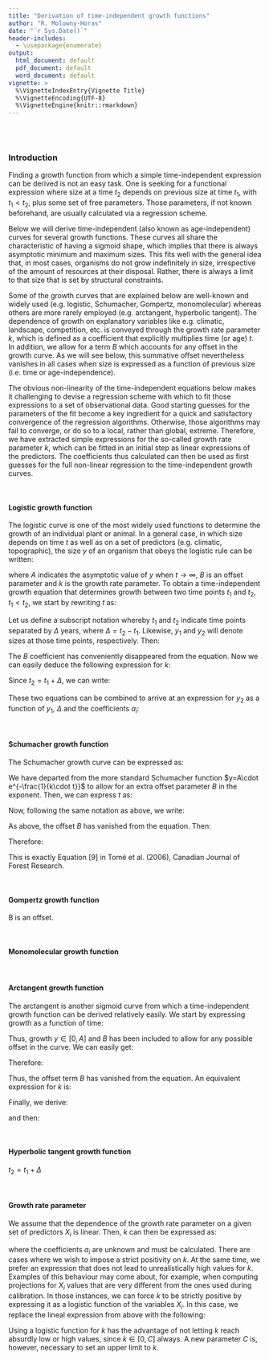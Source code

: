 ```yaml
---
title: "Derivation of time-independent growth functions"
author: "R. Molowny-Horas"
date: "`r Sys.Date()`"
header-includes:
  - \usepackage{enumerate}
output:
  html_document: default
  pdf_document: default
  word_document: default
vignette: >
  %\VignetteIndexEntry{Vignette Title}
  %\VignetteEncoding{UTF-8}
  %\VignetteEngine{knitr::rmarkdown}
---
```


<br>
<br>

### Introduction

Finding a growth function from which a simple time-independent expression can be derived is not an easy task. One is seeking for a functional expression where size at a time $t_{2}$ depends on previous size at time $t_{1}$, with $t_{1}<t_{2}$, plus some set of free parameters. Those parameters, if not known beforehand, are usually calculated via a regression scheme.

Below we will derive time-independent (also known as age-independent) curves for several growth functions. These curves all share the characteristic of having a sigmoid shape, which implies that there is always asymptotic minimum and maximum sizes. This fits well with the general idea that, in most cases, organisms do not grow indefinitely in size, irrespective of the amount of resources at their disposal. Rather, there is always a limit to that size that is set by structural constraints.

Some of the growth curves that are explained below are well-known and widely used (e.g. logistic, Schumacher, Gompertz, monomolecular) whereas others are more rarely employed (e.g. arctangent, hyperbolic tangent). The dependence of growth on explanatory variables like e.g. climatic, landscape, competition, etc. is conveyed through the growth rate parameter $k$, which is defined as a coefficient that explicitly multiplies time (or age) $t$. In addition, we allow for a term $B$ which accounts for any offset in the growth curve. As we will see below, this summative offset nevertheless vanishes in all cases when size is expressed as a function of previous size (i.e. time or age-independence).

The obvious non-linearity of the time-independent equations below makes it challenging to devise a regression scheme with which to fit those expressions to a set of observational data. Good starting guesses for the parameters of the fit become a key ingredient for a quick and satisfactory convergence of the regression algorithms. Otherwise, those algorithms may fail to converge, or do so to a local, rather than global, extreme. Therefore, we have extracted simple expressions for the so-called growth rate parameter $k$, which can be fitted in an initial step as linear expressions of the predictors. The coefficients thus calculated can then be used as first guesses for the full non-linear regression to the time-independent growth curves.

<br>

#### Logistic growth function

The logistic curve is one of the most widely used functions to determine the growth of an individual plant or animal. In a general case, in which size depends on time $t$ as well as on a set of predictors (e.g. climatic, topographic), the size $y$ of an organism that obeys the logistic rule can be written:

\begin{equation}
  y=\frac{A}{1+B\cdot e^{-k\cdot t}}
\end{equation}

where $A$ indicates the asymptotic value of $y$ when $t\to \infty$, $B$ is an offset parameter and $k$ is the growth rate parameter. To obtain a time-independent growth equation that determines growth between two time points $t_{1}$ and $t_{2}$, $t_{1}<t_{2}$, we start by rewriting $t$ as:

\begin{equation}
  t=-\frac{1}{k}\cdot \ln\left(\frac{1}{B}\cdot\frac{A-y}{y}\right)
\end{equation}

Let us define a subscript notation whereby $t_{1}$ and $t_{2}$ indicate time points separated by $\Delta$ years, where $\Delta=t_{2}-t_{1}$. Likewise, $y_{1}$ and $y_{2}$ will denote sizes at those time points, respectively. Then:

\begin{equation}
\Delta =t_{2}-t_{1}=-\frac{1}{k}\cdot\left[\ln\left(\frac{A-y_{2}}{y_{2}}\right)-\ln\left(\frac{A-y_{1}}{y_{1}}\right)\right]
\end{equation}

The $B$ coefficient has conveniently disappeared from the equation. Now we can easily deduce the following expression for $k$:

\begin{equation}
  k=-\frac{1}{\Delta}\cdot\ln \left(\frac{A-y_{2}}{A-y_{1}}\cdot\frac{y_{1}}{y_{2}}\right)
\end{equation}

Since $t_{2}=t_{1}+\Delta$, we can write:

\begin{equation}
  y_{1}=\frac{A}{1+B\cdot e^{-k\cdot t_{1}}}
\end{equation}

\begin{equation}
  y_{2}=\frac{A}{1+B\cdot e^{-k\cdot t_{1}}\cdot e^{-k\cdot\Delta}}
\end{equation}

These two equations can be combined to arrive at an expression for $y_{2}$ as a function of $y_{1}$, $\Delta$ and the coefficients $a_{i}$:

\begin{equation}
  y_{2}=\frac{A}{1+\left(\frac{A}{y_{1}}-1\right)\cdot e^{-k\cdot\Delta}}
\end{equation}



<br>

#### Schumacher growth function

The Schumacher growth curve can be expressed as:

\begin{equation}
  y=A\cdot e^{-\frac{1}{k\cdot t+B}}
\end{equation}

We have departed from the more standard Schumacher function $y=A\cdot e^{-\frac{1}{k\cdot t}}$ to allow for an extra offset parameter $B$ in the exponent. Then, we can express $t$ as:

\begin{equation}
  t=\frac{1}{k}\cdot\frac{1}{\ln\left(\frac{A}{y}\right)}-\frac{1}{k}\cdot B
\end{equation}

Now, following the same notation as above, we write:

\begin{equation}
  \Delta=\frac{1}{k}\cdot\left[\frac{1}{\ln\left(\frac{A}{y_{2}}\right)}-\frac{1}{\ln\left(\frac{A}{y_{1}}\right)}\right]
\end{equation}

As above, the offset $B$ has vanished from the equation. Then:

\begin{equation}
  k=\frac{1}{\Delta\cdot\left[\frac{1}{\ln\left(\frac{y_{2}}{A}\right)}-\frac{1}{\ln\left(\frac{y_{1}}{A}\right)}\right]}
\end{equation}

Therefore:

\begin{equation}
  y_{2}=A\cdot e^{-\left[\frac{1}{\frac{1}{\ln\left(\frac{A}{y_{1}}\right)}+k\cdot\Delta}\right]}
\end{equation}

This is exactly Equation [9] in Tomé et al. (2006), Canadian Journal of Forest Research.

<br>


#### Gompertz growth function

\begin{equation}
  y=A\cdot e^{-e^{-\left(k\cdot t+B\right)}}
\end {equation}

B is an offset.

\begin{equation}
  t=-\frac{1}{k}\cdot\left[\ln\left(\ln\left(\frac{A}{y}\right)\right)-B\right]
\end{equation}


\begin{equation}
  \Delta=\frac{1}{k}\cdot\left[\ln\left(\frac{\ln\left(\frac{A}{y_{1}}\right)}{\ln\left(\frac{A}{y_{2}}\right)}\right)\right]
\end{equation}


\begin{equation}
  k=\frac{1}{\Delta}\cdot\left[\ln\left(\frac{\ln\left(\frac{A}{y_{1}}\right)}{\ln\left(\frac{A}{y_{2}}\right)}\right)\right]
\end{equation}

\begin{equation}
  y_{2}=A\cdot\left(\frac{A}{y_{1}}\right)^{e^{-k\cdot\Delta}}
\end{equation}


<br>

#### Monomolecular growth function

\begin{equation}
  y=A\cdot \left(1-e^{-\left( k\cdot t+B\right)}\right)
\end {equation}


\begin{equation}
  t=-\frac{1}{k}\cdot \left[\ln\left(\frac{A}{A-y}\right)-B\right]
\end {equation}

\begin{equation}
  \Delta=-\frac{1}{k}\cdot \left[\ln\left(\frac{A-y_{1}}{A-y_{2}}\right)\right]
\end {equation}

\begin{equation}
  y_{2}=A-\left(A-y_{1}\right)\cdot e^{-k\cdot \Delta}
\end {equation}

<br>

#### Arctangent growth function

The arctangent is another sigmoid curve from which a time-independent growth function can be derived relatively easily. We start by expressing growth as a function of time:

\begin{equation}
  y=A\cdot \left(\frac{1}{\pi}\cdot \arctan\left(k\cdot t+B\right)+0.5\right)
\end {equation}

Thus, growth $y\in \left[0,A\right]$ and $B$ has been included to allow for any possible offset in the curve. We can easily get:

\begin{equation}
  k\cdot t=\tan\left[\left(\frac{y}{A}-0.5\right)\cdot\pi\right]-B
\end{equation}

Therefore:

\begin{equation}
  \Delta=\frac{1}{k}\cdot\left[\tan\left(\left(\frac{y_{2}}{A}-0.5\right)\cdot\pi\right)-\tan\left(\left(\frac{y_{1}}{A}-0.5\right)\cdot\pi\right)\right]
\end{equation}

Thus, the offset term $B$ has vanished from the equation. An equivalent expression for $k$ is:

\begin{equation}
  k=\frac{1}{\Delta}\cdot\left[\tan\left(\left(\frac{y_{2}}{A}-0.5\right)\cdot\pi\right)-\tan\left(\left(\frac{y_{1}}{A}-0.5\right)\cdot\pi\right)\right]
\end{equation}


Finally, we derive:

\begin{equation}
\tan\left(\left(\frac{y_{2}}{A}-0.5\right)\cdot\pi\right)=\tan\left(\left(\frac{y_{1}}{A}-0.5\right)\cdot\pi\right)+k\cdot\Delta
\end{equation}

and then:
\begin{equation}
y_{2}=A\cdot\left[\frac{1}{\pi}\cdot \arctan\left\{\tan\left(\left(\frac{y_{1}}{A}-0.5\right)\cdot\pi\right)+k\Delta\right\}+0.5\right]
\end{equation}

<br>

#### Hyperbolic tangent growth function

\begin{equation}
  y=A\cdot \tanh \left(k\cdot t+B\right)=A\cdot \frac{e^{2\cdot\left(k\cdot t+B\right)}-1}{e^{2\cdot\left(k\cdot t+B\right)}+1}=
    A\cdot \frac{e^{2\cdot k\cdot t}-e^{2\cdot B}}{e^{2\cdot k\cdot t}+e^{2\cdot B}}
\end {equation}


\begin{equation}
  e^{2\cdot k\cdot t}=\frac{A+y}{A-y}\cdot e^{2\cdot B}
\end {equation}


\begin{equation}
  t=\frac{1}{2\cdot k}\cdot\left[\ln\left(\frac{A+y}{A-y}\right)+2\cdot B\right]
\end {equation}

\begin{equation}
  \Delta=\frac{1}{2\cdot k}\cdot\ln\left(\frac{A+y_{2}}{A+y_{1}}\cdot\frac{A-y_{1}}{A-y_{2}}\right)
\end {equation}

\begin{equation}
  k=\frac{1}{2\cdot \Delta}\cdot\ln\left(\frac{A+y_{2}}{A+y_{1}}\cdot\frac{A-y_{1}}{A-y_{2}}\right)
\end {equation}

$t_{2}=t_{1}+\Delta$

\begin{equation}
  y_{2}=A\cdot\frac{e^{2\cdot k\cdot t_{1}}\cdot e^{2\cdot k\cdot\Delta}-e^{2\cdot B}}{e^{2\cdot k\cdot t_{1}}\cdot e^{2\cdot k\cdot\Delta}+e^{2\cdot B}}
\end {equation}

\begin{equation}
  y_{2}=A\cdot\frac{\frac{A+y_{1}}{A-y_{1}}\cdot e^{2\cdot k\cdot\Delta}-1}{\frac{A+y_{1}}{A-y_{1}}\cdot e^{2\cdot k\cdot\Delta}+1}
\end {equation}


<br>

#### Growth rate parameter

We assume that the dependence of the growth rate parameter on a given set of predictors $X_{i}$ is linear. Then, $k$ can then be expressed as:

\begin{equation}
  k=\sum_{i=1}^{n} a_{i}\cdot X_{i}
\end{equation}

where the coefficients $a_{i}$ are unknown and must be calculated. There are cases where we wish to impose a strict positivity on $k$. At the same time, we prefer an expression that does not lead to unrealistically high values for $k$. Examples of this behaviour may come about, for example, when computing projections for $X_{i}$ values that are very different from the ones used during calibration. In those instances, we can force $k$ to be strictly positive by expressing it as a logistic function of the variables $X_{i}$. In this case, we replace the lineal expression from above with the following:

\begin{equation}
k=\frac{C}{1+e^{-\sum_{i=1}^{n} a_{i}\cdot X_{i}}}
\end{equation}

Using a logistic function for $k$ has the advantage of not letting $k$ reach absurdly low or high values, since $k\in \left[0,C\right]$ always. A new parameter $C$ is, however, necessary to set an upper limit to $k$.



